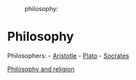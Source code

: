 :philosophy:

= Philosophy =
Philosophers:
- [[Aristotle]]
- [[Plato]]
- [[Socrates]]

[[religion|Philosophy and religion]]
